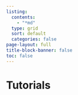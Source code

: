 ```yaml
---
listing:
  contents:
    - "*md"
  type: grid
  sort: default
  categories: false
page-layout: full
title-block-banner: false
toc: false
---
```


# Tutorials

